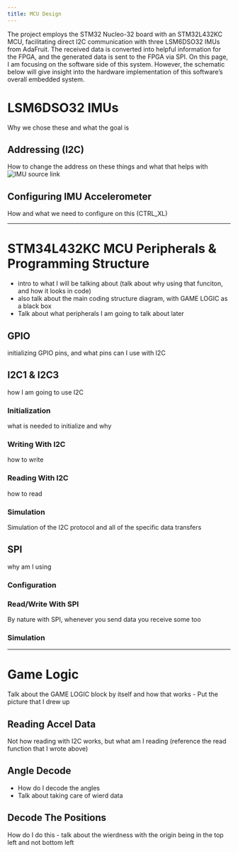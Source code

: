 ```yaml
---
title: MCU Design
---
```

The project employs the STM32 Nucleo-32 board with an STM32L432KC MCU, facilitating direct I2C communication with three LSM6DSO32 IMUs from AdaFruit. The received data is converted into helpful information for the FPGA, and the generated data is sent to the FPGA via SPI. On this page, I am focusing on the software side of this system. However, the schematic below will give insight into the hardware implementation of this software's overall embedded system.

# LSM6DSO32 IMUs
Why we chose these and what the goal is

## Addressing (I2C)
How to change the address on these things and what that helps with
![IMU [source link](https://learn.adafruit.com/lsm6dsox-and-ism330dhc-6-dof-imu)](images/imu_back.jpeg)

## Configuring IMU Accelerometer
How and what we need to configure on this (CTRL_XL)


----------------------------------------------------------

# STM34L432KC MCU Peripherals & Programming Structure
- intro to what I will be talking about (talk about why using that funciton, and how it looks in code)
- also talk about the main coding structure diagram, with GAME LOGIC as a black box
- Talk about what peripherals I am going to talk about later

## GPIO
initializing GPIO pins, and what pins can I use with I2C

## I2C1 & I2C3
how I am going to use I2C

### Initialization
what is needed to initialize and why

### Writing With I2C
how to write

### Reading With I2C
how to read

### Simulation
Simulation of the I2C protocol and all of the specific data transfers

## SPI
why am I using

### Configuration


### Read/Write With SPI
By nature with SPI, whenever you send data you receive some too

### Simulation


----------------------------------------------------------

# Game Logic
Talk about the GAME LOGIC block by itself and how that works
- Put the picture that I drew up

## Reading Accel Data
Not how reading with I2C works, but what am I reading (reference the read function that I wrote above)

## Angle Decode
- How do I decode the angles
- Talk about taking care of wierd data

## Decode The Positions
How do I do this
- talk about the wierdness with the origin being in the top left and not bottom left

